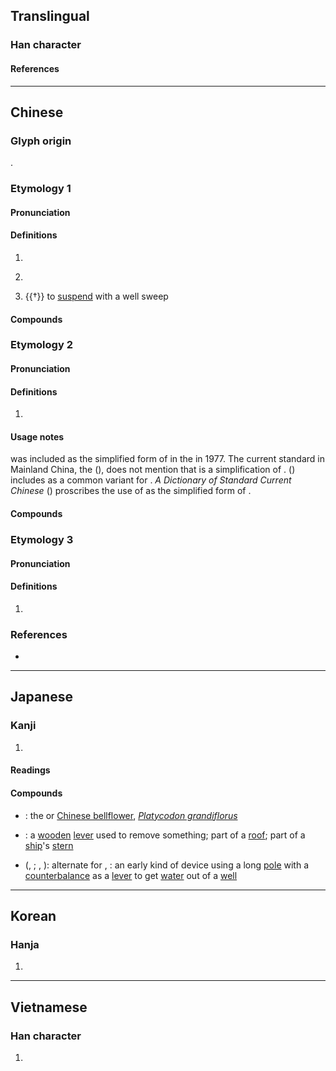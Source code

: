 {{also|橘}}
{{character info/new}}
==Translingual==

===Han character===
{{Han char|rn=75|rad=木|as=06|sn=10|four=44961|canj=DGR|ids=⿰木吉}}

====References====
{{Han ref|kx=0526.080|dkj=14777|dj=0915.030|hdz=21194.030|uh=6854}}

----

==Chinese==
{{zh-forms}}

===Glyph origin===
{{Han etym}}
{{Han compound|木|吉|ls=psc|c1=s|c2=p|t1=wood}}.

===Etymology 1===

====Pronunciation====
{{zh-pron
|m=jié
|c=git3,gat1
|mc=y
|oc=y
|cat=n,v
}}

====Definitions====
{{zh-hanzi}}

# {{zh-only|桔梗}}
# {{zh-only|桔槔|[[well]] [[sweep]]|dot=;}} {{n-g|also}} {{zh-short|桔槔|nocap=1}}
# {{†}} to [[suspend]] with a well sweep
{{attn|zh|additional definition: 直木; what about 桔桀?}}

====Compounds====
{{zh-der|桔梗|桔槔|桔桀|桔槔烽}}

===Etymology 2===

====Pronunciation====
{{zh-pron
|m=jú
|c=gat1
|mn=kiat
|cat=n
}}

====Definitions====
{{zh-hanzi}}

# {{zh-alt-form|橘}}
{{attn|zh|is it the same? Cantonese 橘 is gwat1}}

====Usage notes====
{{lang|zh|桔}} was included as the simplified form of {{l|zh|橘}} in the {{w|Second round of simplified Chinese characters|second round of simplification}} in 1977. The current standard in Mainland China, the {{w|Table of General Standard Chinese Characters}} ({{w2|zh|通用规范汉字表}}), does not mention that {{lang|zh|桔}} is a simplification of {{l|zh|橘}}. ''{{w|A Dictionary of Current Chinese}}'' ({{w2|zh|现代汉语词典}}) includes {{lang|zh|桔}} as a common variant for {{l|zh|橘}}. ''A Dictionary of Standard Current Chinese'' ({{w2|zh|现代汉语规范词典}}) proscribes the use of {{lang|zh|桔}} as the simplified form of {{l|zh|橘}}.

====Compounds====
{{zh-der|柑桔|桔仔|桔仔汁|桔仔餅|金桔仔|金桔}}

===Etymology 3===

====Pronunciation====
{{zh-pron
|m=xié
|c=kit3
|cat=
}}

====Definitions====
{{zh-hanzi}}

# {{zh-only|桔柣}}

===References===
* {{R:yue:Hanzi}}

----

==Japanese==

===Kanji===
{{ja-kanji|grade=n|rs=木06}}

# {{qualifier|used in plant names}}

====Readings====
{{ja-readings
|goon=[[けち]] (kechi)
|kanon=[[けつ]] (ketsu)
|kanyoon=[[きち]] (kichi)
|kun=[[き]] (ki)
}}

====Compounds====
* {{ja-l|桔梗|ききょう|kikyō}}: the {{vern|platycodon}} or [[Chinese bellflower]], ''[[Platycodon grandiflorus]]''
* {{ja-l|桔木|はねぎ|hanegi}}: a [[wooden]] [[lever]] used to remove something; part of a [[roof]]; part of a [[ship]]'s [[stern]]
* {{ja-l|桔槹}} ({{ja-l|きっこう}}, {{ja-l|||kikkō}}; {{ja-l|けっこう}}, {{ja-l|||kekkō}}): alternate for {{ja-l|撥ね釣瓶}}, {{ja-l|撥釣瓶|はねつるべ|hanetsurube}}: an early kind of device using a long [[pole]] with a [[counterbalance]] as a [[lever]] to get [[water]] out of a [[well]]

----

==Korean==

===Hanja===
{{ko-hanja|hangeul=길|eumhun=|rv=gil|mr=kil|y=kil}}

# {{defn|lang=ko|sort=木06}}

----

==Vietnamese==

===Han character===
{{vi-hantu|[[cát]], [[quất]], [[kết]]|rs=木06}}

# {{defn|lang=vi|sort=木06}}